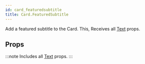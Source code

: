 ```yaml
---
id: card_featuredsubtitle
title: Card.FeaturedSubtitle
---
```



Add a featured subtitle to the Card.
This, Receives all [Text](text#props) props.

## Props

:::note
Includes all [Text](/docs/documentation/text#props) props.
:::
